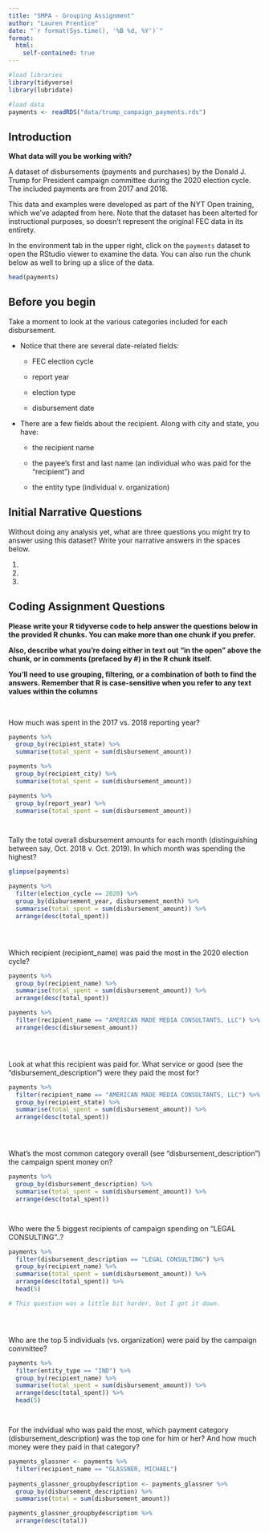 ```yaml
---
title: "SMPA - Grouping Assignment"
author: "Lauren Prentice"
date: "`r format(Sys.time(), '%B %d, %Y')`"
format:
  html:
    self-contained: true
---
```


```r

#load libraries
library(tidyverse)
library(lubridate)

#load data
payments <- readRDS("data/trump_campaign_payments.rds")

```

## Introduction

**What data will you be working with?**

A dataset of disbursements (payments and purchases) by the Donald J. Trump for President campaign committee during the 2020 election cycle. The included payments are from 2017 and 2018.

This data and examples were developed as part of the NYT Open training, which we've adapted from here. Note that the dataset has been alterted for instructional purposes, so doesn't represent the original FEC data in its entirety.

In the environment tab in the upper right, click on the `payments` dataset to open the RStudio viewer to examine the data. You can also run the chunk below as well to bring up a slice of the data.

```r

head(payments)


```

## Before you begin

Take a moment to look at the various categories included for each disbursement.

-   Notice that there are several date-related fields:

    -   FEC election cycle

    -   report year

    -   election type

    -   disbursement date

-   There are a few fields about the recipient. Along with city and state, you have:

    -   the recipient name

    -   the payee's first and last name (an individual who was paid for the "recipient") and

    -   the entity type (individual v. organization)

## Initial Narrative Questions

Without doing any analysis yet, what are three questions you might try to answer using this dataset? Write your narrative answers in the spaces below.

1.  

2.  

3.  

## Coding Assignment Questions

**Please write your R tidyverse code to help answer the questions below in the provided R chunks. You can make more than one chunk if you prefer.**

**Also, describe what you're doing either in text out "in the open" above the chunk, or in comments (prefaced by #) in the R chunk itself.**

**You'll need to use grouping, filtering, or a combination of both to find the answers. Remember that R is case-sensitive when you refer to any text values within the columns**

<br>

How much was spent in the 2017 vs. 2018 reporting year?

```r


payments %>% 
  group_by(recipient_state) %>% 
  summarise(total_spent = sum(disbursement_amount))

payments %>% 
  group_by(recipient_city) %>% 
  summarise(total_spent = sum(disbursement_amount))

payments %>% 
  group_by(report_year) %>% 
  summarise(total_spent = sum(disbursement_amount))




```

Tally the total overall disbursement amounts for each month (distinguishing between say, Oct. 2018 v. Oct. 2019). In which month was spending the highest?

```r


glimpse(payments)

payments %>% 
  filter(election_cycle == 2020) %>% 
  group_by(disbursement_year, disbursement_month) %>% 
  summarise(total_spent = sum(disbursement_amount)) %>% 
  arrange(desc(total_spent))





```

Which recipient (recipient_name) was paid the most in the 2020 election cycle?

```r


payments %>% 
  group_by(recipient_name) %>% 
  summarise(total_spent = sum(disbursement_amount)) %>% 
  arrange(desc(total_spent))

payments %>% 
  filter(recipient_name == "AMERICAN MADE MEDIA CONSULTANTS, LLC") %>% 
  arrange(desc(disbursement_amount))





```

Look at what this recipient was paid for. What service or good (see the "disbursement_description") were they paid the most for?

```r

payments %>% 
  filter(recipient_name == "AMERICAN MADE MEDIA CONSULTANTS, LLC") %>% 
  group_by(recipient_state) %>% 
  summarise(total_spent = sum(disbursement_amount)) %>% 
  arrange(desc(total_spent))





```

What's the most common category overall (see "disbursement_description") the campaign spent money on?

```r


payments %>% 
  group_by(disbursement_description) %>% 
  summarise(total_spent = sum(disbursement_amount)) %>% 
  arrange(desc(total_spent))




```

Who were the 5 biggest recipients of campaign spending on "LEGAL CONSULTING"..?

```r


payments %>% 
  filter(disbursement_description == "LEGAL CONSULTING") %>% 
  group_by(recipient_name) %>% 
  summarise(total_spent = sum(disbursement_amount)) %>% 
  arrange(desc(total_spent)) %>% 
  head(5)

# This question was a little bit harder, but I got it down. 





```


Who are the top 5 individuals (vs. organization) were paid by the campaign committee?

```r


payments %>% 
  filter(entity_type == "IND") %>% 
  group_by(recipient_name) %>% 
  summarise(total_spent = sum(disbursement_amount)) %>% 
  arrange(desc(total_spent)) %>% 
  head(5)




```


For the indvidual who was paid the most, which payment category (disbursement_description) was the top one for him or her? And how much money were they paid in that category?

```r


payments_glassner <- payments %>% 
  filter(recipient_name == "GLASSNER, MICHAEL") 
  
payments_glassner_groupbydescription <- payments_glassner %>% 
  group_by(disbursement_description) %>%
  summarise(total = sum(disbursement_amount)) 

payments_glassner_groupbydescription %>% 
  arrange(desc(total))





```
